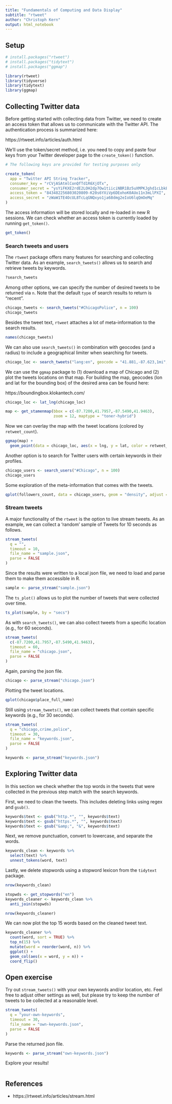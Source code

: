 ---
title: "Fundamentals of Computing and Data Display"
subtitle: "rtweet"
author: "Christoph Kern"
output: html_notebook
---

## Setup

```{r}
# install.packages("rtweet")
# install.packages("tidytext")
# install.packages("ggmap")
```

```{r}
library(rtweet)
library(tidyverse)
library(tidytext)
library(ggmap)
```

## Collecting Twitter data

Before getting started with collecting data from Twitter, we need to create an access token that allows us to communicate with the Twitter API. The authentication process is summarized here:

https://rtweet.info/articles/auth.html

We'll use the token/secret method, i.e. you need to copy and paste four keys from your Twitter developer page to the `create_token()` function.

```{r}
# The following keys are provided for testing purposes only

create_token(
  app = "Twitter API String Tracker",
  consumer_key = "rCVjASAtmlConQfTd1R6XjOTx",
  consumer_secret = "ysYiFKXE2rdE2LOH2dp7Ow1tiiciNBR1Bz5uXMPKJghd1cLbkE",
  access_token = "843482256803020809-K20s6YXiVp6DEohoK0AUo11n3mLlPXI",
  access_secret = "zWaW1TE4OcUL8TcLqGNQxyo1ja68dmg2eIoU6lqQmOeMq"
)
```

The access information will be stored locally and re-loaded in new R sessions. We can check whether an access token is currently loaded by running `get_token()`.   

```{r}
get_token()
```

### Search tweets and users

The `rtweet` package offers many features for searching and collecting Twitter data. As an example, `search_tweets()` allows us to search and retrieve tweets by keywords.

```{r}
?search_tweets
```

Among other options, we can specify the number of desired tweets to be returned via `n`. Note that the default `type` of search results to return is "recent".

```{r}
chicago_tweets <- search_tweets("#ChicagoPolice", n = 100)
chicago_tweets
```

Besides the tweet text, `rtweet` attaches a lot of meta-information to the search results.

```{r}
names(chicago_tweets)
```

We can also use `search_tweets()` in combination with geocodes (and a radius) to include a geographical limiter when searching for tweets.

```{r}
chicago_loc <- search_tweets("lang:en", geocode = "41.881,-87.623,1mi", n = 100)
```

We can use the `ggmap` package to (1) download a map of Chicago and (2) plot the tweets locations on that map. For building the map, geocodes (lon and lat for the bounding box) of the desired area can be found here:

https://boundingbox.klokantech.com/

```{r}
chicago_loc <- lat_lng(chicago_loc)

map <- get_stamenmap(bbox = c(-87.7200,41.7957,-87.5490,41.9463), 
                     zoom = 12, maptype = "toner-hybrid")
```

Now we can overlay the map with the tweet locations (colored by `retweet_count`).

```{r}
ggmap(map) + 
  geom_point(data = chicago_loc, aes(x = lng, y = lat, color = retweet_count), size = 1)
```

Another option is to search for Twitter users with certain keywords in their profiles.

```{r}
chicago_users <- search_users("#Chicago", n = 100)
chicago_users
```

Some exploration of the meta-information that comes with the tweets.

```{r}
qplot(followers_count, data = chicago_users, geom = "density", adjust = 5)
```

### Stream tweets

A major functionality of the `rtweet` is the option to live stream tweets. As an example, we can collect a 'random' sample of Tweets for 10 seconds as follows.

```{r}
stream_tweets(
  q = "",
  timeout = 10,
  file_name = "sample.json",
  parse = FALSE
)
```

Since the results were written to a local json file, we need to load and parse them to make them accessible in R.

```{r}
sample <- parse_stream("sample.json")
```

The `ts_plot()` allows us to plot the number of tweets that were collected over time.

```{r}
ts_plot(sample, by = "secs")
```

As with `search_tweets()`, we can also collect tweets from a specific location (e.g., for 60 seconds).

```{r}
stream_tweets(
  c(-87.7200,41.7957,-87.5490,41.9463), 
  timeout = 60,
  file_name = "chicago.json",
  parse = FALSE
)
```

Again, parsing the json file.

```{r}
chicago <- parse_stream("chicago.json")
```

Plotting the tweet locations.

```{r}
qplot(chicago$place_full_name)
```

Still using `stream_tweets()`, we can collect tweets that contain specific keywords (e.g., for 30 seconds).

```{r}
stream_tweets(
  q = "chicago,crime,police",
  timeout = 30,
  file_name = "keywords.json",
  parse = FALSE
)
```

```{r}
keywords <- parse_stream("keywords.json")
```

## Exploring Twitter data

In this section we check whether the top words in the tweets that were collected in the previous step match with the search keywords.

First, we need to clean the tweets. This includes deleting links using regex and `gsub()`. 

```{r}
keywords$text <- gsub("http.*", "", keywords$text)
keywords$text <- gsub("https.*", "", keywords$text)
keywords$text <- gsub("&amp;", "&", keywords$text)
```

Next, we remove punctuation, convert to lowercase, and separate the words.

```{r}
keywords_clean <- keywords %>%
  select(text) %>%
  unnest_tokens(word, text)
```

Lastly, we delete stopwords using a stopword lexicon from the `tidytext` package. 

```{r}
nrow(keywords_clean)

stopwds <- get_stopwords("en")
keywords_cleaner <- keywords_clean %>%
  anti_join(stopwds)

nrow(keywords_cleaner)
```

We can now plot the top 15 words based on the cleaned tweet text.

```{r}
keywords_cleaner %>%
  count(word, sort = TRUE) %>%
  top_n(15) %>%
  mutate(word = reorder(word, n)) %>%
  ggplot() +
  geom_col(aes(x = word, y = n)) +
  coord_flip()
```

## Open exercise

Try out `stream_tweets()` with your own keywords and/or location, etc. Feel free to adjust other settings as well, but please try to keep the number of tweets to be collected at a reasonable level.

```{r}
stream_tweets(
  q = "your-own-keywords",
  timeout = 30,
  file_name = "own-keywords.json",
  parse = FALSE
)
```

Parse the returned json file.

```{r}
keywords <- parse_stream("own-keywords.json")
```
 
Explore your results!

```{r}

```

## References

* https://rtweet.info/articles/stream.html